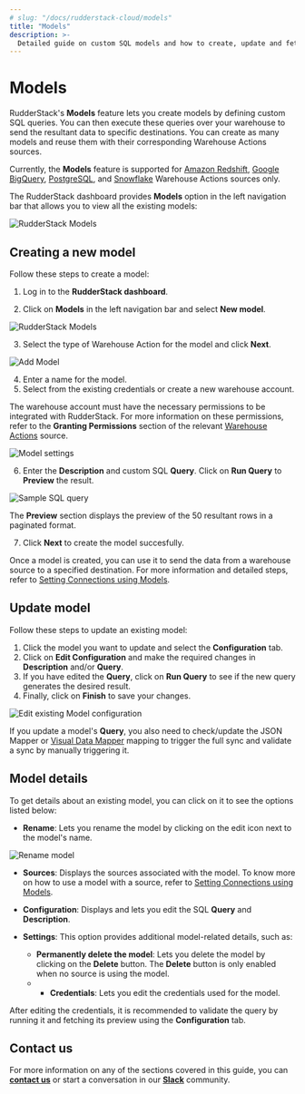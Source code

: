 ```yaml
---
# slug: "/docs/rudderstack-cloud/models"
title: "Models"
description: >-
  Detailed guide on custom SQL models and how to create, update and fetch their details in RudderStack dashboard.
---
```


# Models

RudderStack's **Models** feature lets you create models by defining custom SQL queries. You can then execute these queries over your warehouse to send the resultant data to specific destinations. You can create as many models and reuse them with their corresponding Warehouse Actions sources.

<div class="infoBlock">

Currently, the <strong>Models</strong> feature is supported for <a href="https://www.rudderstack.com/docs/warehouse-actions/amazon-redshift/">Amazon Redshift</a>, <a href="https://www.rudderstack.com/docs/warehouse-actions/google-bigquery/">Google BigQuery</a>, <a href="https://www.rudderstack.com/docs/warehouse-actions/postgresql/">PostgreSQL</a>, and <a href="https://www.rudderstack.com/docs/warehouse-actions/snowflake/">Snowflake</a> Warehouse Actions sources only.
</div>

The RudderStack dashboard provides **Models** option in the left navigation bar that allows you to view all the existing models:

<img src="../assets/warehouse-actions-sources/models-view-dashboard.png" alt="RudderStack Models" />

## Creating a new model

Follow these steps to create a model:

1. Log in to the **RudderStack dashboard**.

2. Click on **Models** in the left navigation bar and select **New model**.

<img src="../assets/warehouse-actions-sources/models-dashboard.png" alt="RudderStack Models"/>

3. Select the type of Warehouse Action for the model and click **Next**.

<img src="../assets/warehouse-actions-sources/select-source-model.png" alt="Add Model"/>

4. Enter a name for the model.
5. Select from the existing credentials or create a new warehouse account.
 
<div class="infoBlock">

The warehouse account must have the necessary permissions to be integrated with RudderStack. For more information on these permissions, refer to the <strong>Granting Permissions</strong> section of the relevant <a href="https://www.rudderstack.com/docs/warehouse-actions/">Warehouse Actions</a> source.
  
</div>

<img src="../assets/warehouse-actions-sources/model-settings.png" alt="Model settings" />

6. Enter the **Description** and custom SQL **Query**. Click on **Run Query** to **Preview** the result.

<img src="../assets/warehouse-actions-sources/sample-sql-query.png" alt="Sample SQL query" />

<div class="infoBlock">

The <strong>Preview</strong> section displays the preview of the 50 resultant rows in a paginated format.
</div>

7. Click **Next** to create the model succesfully.

<div class="infoBlock">
Once a model is created, you can use it to send the data from a warehouse source to a specified destination. For more information and detailed steps, refer to <a href="https://www.rudderstack.com/docs/warehouse-actions/setting-connections-using-models/">Setting Connections using Models</a>.
</div>

## Update model

Follow these steps to update an existing model:

1. Click the model you want to update and select the **Configuration** tab.
2. Click on **Edit Configuration** and make the required changes in  **Description** and/or **Query**.
3. If you have edited the **Query**, click on **Run Query** to see if the new query generates the desired result.
4. Finally, click on **Finish** to save your changes.

<img src="../assets/warehouse-actions-sources/edit-model-configuration.png" alt="Edit existing Model configuration" />

<div class="infoBlock">
  
If you update a model's <strong>Query</strong>, you also need to check/update the JSON Mapper or <a href="https://www.rudderstack.com/docs/warehouse-actions/visual-data-mapper/">Visual Data Mapper</a> mapping to trigger the full sync and validate a sync by manually triggering it.
</div>

## Model details

To get details about an existing model, you can click on it to see the options listed below:

- **Rename**: Lets you rename the model by clicking on the edit icon next to the model's name.

<img src="../assets/warehouse-actions-sources/model-rename.png" alt="Rename model" />

- **Sources**: Displays the sources associated with the model. To know more on how to use a model with a source, refer to [Setting Connections using Models](https://www.rudderstack.com/docs/warehouse-actions/setting-connections-using-models/).

- **Configuration**: Displays and lets you edit the SQL **Query** and **Description**.

- **Settings**: This option provides additional model-related details, such as:

   - **Permanently delete the model**: Lets you delete the model by clicking on the **Delete** button. The **Delete** button is only enabled when no source is using the model.
   - - **Credentials**: Lets you edit the credentials used for the model.

<div class="infoBlock">

After editing the credentials, it is recommended to validate the query by running it and fetching its preview using the <strong>Configuration</strong> tab.
</div>

## Contact us

For more information on any of the sections covered in this guide, you can [**contact us**](mailto:%20docs@rudderstack.com) or start a conversation in our [**Slack**](https://rudderstack.com/join-rudderstack-slack-community) community.
